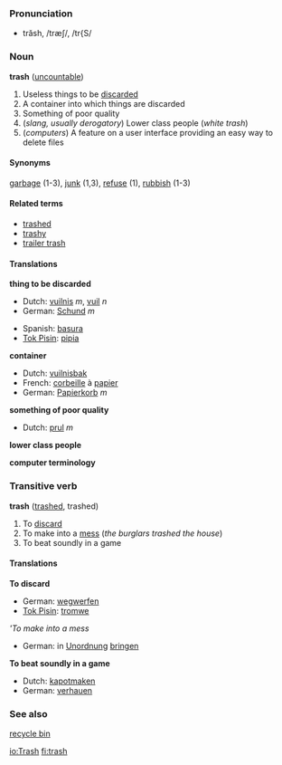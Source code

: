 ===Pronunciation===
*trăsh, /træʃ/, /tr{S/

===Noun===
'''trash''' ([[uncountable]])

# Useless things to be [[discard]]ed
# A container into which things are discarded
# Something of poor quality
# (''slang, usually derogatory'') Lower class people (''white trash'')
# (''computers'') A feature on a user interface providing an easy way to delete files

====Synonyms====
[[garbage]] (1-3), [[junk]] (1,3), [[refuse]] (1), [[rubbish]] (1-3)

====Related terms====
*[[trashed]]
*[[trashy]]
*[[trailer trash]]

====Translations====
'''thing to be discarded'''
{{top}}
*Dutch: [[vuilnis]] ''m'', [[vuil]] ''n''
*German: [[Schund]] ''m''
{{mid}}
*Spanish: [[basura]]
*[[Tok Pisin]]: [[pipia]]
{{bottom}}

'''container'''
{{top}}
*Dutch: [[vuilnisbak]]
*French: [[corbeille]] à [[papier]]
*German: [[Papierkorb]] ''m''
{{mid}}
{{bottom}}

'''something of poor quality'''
{{top}}
*Dutch: [[prul]] ''m''
{{mid}}
{{bottom}}

'''lower class people'''
{{top}}
{{mid}}
{{bottom}}

'''computer terminology'''
{{top}}
{{mid}}
{{bottom}}

===Transitive verb===
'''trash''' ([[trashed]], trashed)

# To [[discard]]
# To make into a [[mess]] (''the burglars trashed the house'')
# To beat soundly in a game

====Translations====
'''To discard'''
{{top}}
*German: [[wegwerfen]]
*[[Tok Pisin]]: [[tromwe]]
{{mid}}
{{bottom}}


'''To make into a mess''
{{top}}
*German: in [[Unordnung]] [[bringen]]{{mid}}
{{bottom}}


'''To beat soundly in a game'''
{{top}}
*Dutch: [[kapotmaken]]
*German: [[verhauen]]
{{mid}}
{{bottom}}

===See also===
[[recycle bin]]

[[io:Trash]]
[[fi:trash]]